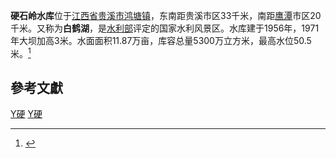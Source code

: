 {{Infobox Reservoir | 
|name                     = 硬石岭水库
|nickname                 = 白鹤湖
|image                    = 201806 Yingshiling Reservoir.jpg
|image_caption            = 
|map                      = 
|map_caption              = 
|pushpin_map              = China Jiangxi
|code                     = BFH12001723
|class                    = 中型[[水库|水库]]
|location_of_reservoir    = [[江西省|江西省]][[贵溪市|贵溪市]][[鸿塘镇|鸿塘镇]]
|location_of_dam          = 
|inflow                   = 
|outflow                  = 
|catchment_area           = 
|reservoir_area           = 
|mean_depth               = 
|maximum_depth            = 
|flood_level              = 50.5
|normal_water_level       = 
|dead_water_level         = 
|water_quality            = 
|island                   = 
|maximum_storage_capacity = 5300万
|normal_storage_capacity  = 
|dead_storage_capacity    = 
|type_of_dam              = 
|elevation_of_dam         = 
|height_of_dam            = 
|length_of_dam            = 
|width_of_dam             = 
|installed_capacity       = 
|start                    = 
|complete                 = 1956年
|cost                     = 
|emigrate                 = 
|latd              = 28
|latm              = 25
|lats              = 52
|latNS             = N
|longd             = 117
|longm             = 02
|longs             = 23
|longEW            = E
|website           = 
|footnotes         = 
}}
<mapframe latitude="28.5764" longitude="117.205" zoom="12" width="280" height="300" align="right" />
'''硬石岭水库'''位于[[江西省|江西省]][[贵溪市|贵溪市]][[鸿塘镇|鸿塘镇]]，东南距贵溪市区33千米，南距[[鹰潭|鹰潭]]市区20千米。又称为'''白鹤湖'''，是[[水利部|水利部]]评定的国家水利风景区。水库建于1956年，1971年大坝加高3米。水面面积11.87万亩，库容总量5300万立方米，最高水位50.5米。<ref>{{cite web|url=http://www.guixi.gov.cn/jxgx//InfoDetail/?InfoID=525265e2-fbd4-4f32-877e-8ab3f05039c1|title=硬石岭水库|accessdate=2009-12-02|author=|publisher=贵溪市政府网站|language=zh-hans}}{{dead link|date=2018年4月 |bot=InternetArchiveBot |fix-attempted=yes }}</ref>

==參考文獻==
<div class="references-small">
<references></references>
</div>

[[Category:鹰潭水库|Y硬]]
[[Category:贵溪市|Y硬]]
